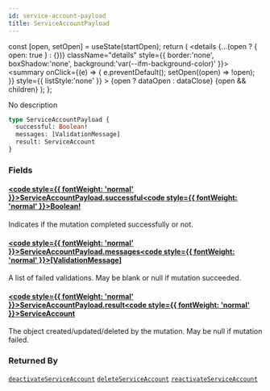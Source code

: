```yaml
---
id: service-account-payload
title: ServiceAccountPayload
---
```









  const [open, setOpen] = useState(startOpen);
  return (
    <details {...(open ? { open: true } : {})} className="details" style={{ border:'none', boxShadow:'none', background:'var(--ifm-background-color)' }}>
      <summary
        onClick={(e) => {
          e.preventDefault();
          setOpen((open) => !open);
        }}
        style={{ listStyle:'none' }}
      >
      {open ? dataOpen : dataClose}
      </summary>
      {open && children}
    </details>
  );
};








No description


```graphql
type ServiceAccountPayload {
  successful: Boolean!
  messages: [ValidationMessage]
  result: ServiceAccount
}
```




### Fields

#### [<code style={{ fontWeight: 'normal' }}>ServiceAccountPayload.<b>successful</b></code>](#)<Bullet />[<code style={{ fontWeight: 'normal' }}><b>Boolean!</b></code>](/swapi/types/scalars/boolean.mdx) <Badge class="badge badge--secondary badge--non_null" text="non-null"/> <Badge class="badge badge--secondary " text="scalar"/> 
Indicates if the mutation completed successfully or not.


#### [<code style={{ fontWeight: 'normal' }}>ServiceAccountPayload.<b>messages</b></code>](#)<Bullet />[<code style={{ fontWeight: 'normal' }}><b>[ValidationMessage]</b></code>](/swapi/types/objects/validation-message.mdx) <Badge class="badge badge--secondary " text="list"/> <Badge class="badge badge--secondary " text="object"/> 
A list of failed validations. May be blank or null if mutation succeeded.


#### [<code style={{ fontWeight: 'normal' }}>ServiceAccountPayload.<b>result</b></code>](#)<Bullet />[<code style={{ fontWeight: 'normal' }}><b>ServiceAccount</b></code>](/swapi/types/objects/service-account.mdx) <Badge class="badge badge--secondary " text="object"/> 
The object created/updated/deleted by the mutation. May be null if mutation failed.






### Returned By

[`deactivateServiceAccount`](/swapi/operations/mutations/deactivate-service-account.mdx)  <Badge class="badge badge--secondary badge--relation" text="mutation"/><Bullet />[`deleteServiceAccount`](/swapi/operations/mutations/delete-service-account.mdx)  <Badge class="badge badge--secondary badge--relation" text="mutation"/><Bullet />[`reactivateServiceAccount`](/swapi/operations/mutations/reactivate-service-account.mdx)  <Badge class="badge badge--secondary badge--relation" text="mutation"/>